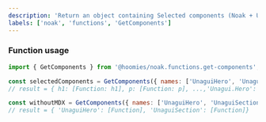 ```yaml
---
description: 'Return an object containing Selected components (Noak + Unagui + MDX)'
labels: ['noak', 'functions', 'GetComponents']
---
```



### Function usage

```js
import { GetComponents } from '@hoomies/noak.functions.get-components';

const selectedComponents = GetComponents({ names: ['UnaguiHero', 'UnaguiSection', 'NoakLocaleSwitcher'] });
// result = { h1: [Function: h1], p: [Function: p], ...,'Unagui.Hero': [Function], 'Unagui.Section': [Function], 'Noak.LocaleSwitcher': [Function]}

const withoutMDX = GetComponents({ names: ['UnaguiHero', 'UnaguiSection'], withMDX: false });
// result = { 'UnaguiHero': [Function], 'UnaguiSection': [Function]}
```
